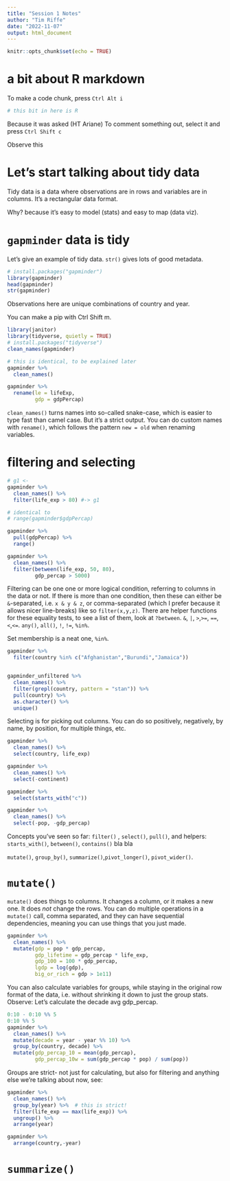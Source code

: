 ```yaml
---
title: "Session 1 Notes"
author: "Tim Riffe"
date: "2022-11-07"
output: html_document
---
```


```r
knitr::opts_chunk$set(echo = TRUE)
```

# a bit about R markdown

To make a code chunk, press `Ctrl Alt i` 
```r
# this bit in here is R
```


Because it was asked (HT Ariane)
To comment something out, select it and press
`Ctrl Shift c`

Observe this

<!-- You won't see this -->

# Let's start talking about tidy data

Tidy data is a data where observations are in rows and variables are in columns. It's a rectangular data format.

Why? because it's easy to model (stats) and easy to map (data viz).

# `gapminder` data is tidy

Let's give an example of tidy data. `str()` gives lots of good metadata.
```r
# install.packages("gapminder")
library(gapminder)
head(gapminder)
str(gapminder)
```

Observations here are unique combinations of country and year.

You can make a pip with Ctrl Shift m.

```r
library(janitor)
library(tidyverse, quietly = TRUE)
# install.packages("tidyverse")
clean_names(gapminder)

# this is identical, to be explained later
gapminder %>% 
  clean_names()

gapminder %>% 
  rename(le = lifeExp,
         gdp = gdpPercap)
```

`clean_names()` turns names into so-called snake-case, which is easier to type fast than camel case. But it's a strict output. You can do custom names with `rename()`, which follows the pattern `new = old` when renaming variables.

# filtering and selecting


```r
# g1 <-
gapminder %>% 
  clean_names() %>% 
  filter(life_exp > 80) #-> g1

# identical to 
# range(gapminder$gdpPercap)

gapminder %>% 
  pull(gdpPercap) %>% 
  range()

gapminder %>% 
  clean_names() %>% 
  filter(between(life_exp, 50, 80),
         gdp_percap > 5000)
```

Filtering can be one one or more logical condition, referring to columns in the data or not. If there is more than one condition, then these can either be `&`-separated, i.e. `x & y & z`, or comma-separated (which I prefer because it allows nicer line-breaks) like so `filter(x,y,z)`. There are helper functions for these equality tests, to see a list of them, look at `?between`. `&`, `|`, `>`,`>=`, `==`, `<`,`<=`. `any()`, `all()`, `!`, `!=`, `%in%`.

Set membership is a neat one, `%in%`.
```r
gapminder %>% 
  filter(country %in% c("Afghanistan","Burundi","Jamaica"))


gapminder_unfiltered %>% 
  clean_names() %>% 
  filter(grepl(country, pattern = "stan")) %>% 
  pull(country) %>% 
  as.character() %>% 
  unique()

```

Selecting is for picking out columns. You can do so positively, negatively, by name, by position, for multiple things, etc.
```r
gapminder %>% 
  clean_names() %>% 
  select(country, life_exp)

gapminder %>% 
  clean_names() %>% 
  select(-continent)

gapminder %>% 
  select(starts_with("c"))

gapminder %>% 
  clean_names() %>% 
  select(-pop, -gdp_percap)
```

Concepts you've seen so far:
`filter()` , `select()`, `pull()`, 
and helpers:
`starts_with()`, `between()`, `contains()` bla bla

`mutate()`, `group_by()`, `summarize()`,`pivot_longer()`, `pivot_wider()`.

# `mutate()`

`mutate()` does things to columns. It changes a column, or it makes a new one. It does *not* change the rows. You can do multiple operations in a `mutate()` call, comma separated, and they can have sequential dependencies, meaning you can use things that you just made.
```r
gapminder %>% 
  clean_names() %>% 
  mutate(gdp = pop * gdp_percap,
         gdp_lifetime = gdp_percap * life_exp,
         gdp_100 = 100 * gdp_percap,
         lgdp = log(gdp),
         big_or_rich = gdp > 1e11)
```

You can also calculate variables for groups, while staying in the original row format of the data, i.e. without shrinking it down to just the group stats. Observe: Let's calculate the decade avg gdp_percap.

```r
0:10 - 0:10 %% 5
0:10 %% 5
gapminder %>% 
  clean_names() %>% 
  mutate(decade = year - year %% 10) %>% 
  group_by(country, decade) %>% 
  mutate(gdp_percap_10 = mean(gdp_percap),
         gdp_percap_10w = sum(gdp_percap * pop) / sum(pop))
```


Groups are strict- not just for calculating, but also for filtering and anything else we're talking about now, see:
```r
gapminder %>% 
  clean_names() %>% 
  group_by(year) %>%  # this is strict!
  filter(life_exp == max(life_exp)) %>% 
  ungroup() %>% 
  arrange(year)

gapminder %>% 
  arrange(country,-year)
```

# `summarize()`








